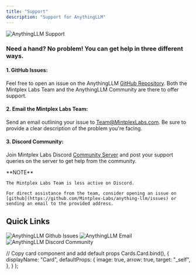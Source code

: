```yaml
---
title: "Support"
description: "Support for AnythingLLM"
---
```



<Image
  src="/images/getting-started/support/header-image.png"
  height={1080}
  width={1920}
  quality={100}
  alt="AnythingLLM Support"
/>

### Need a hand? No problem! You can get help in three different ways.

#### 1. GitHub Issues:

Feel free to open an issue on the AnythingLLM [GitHub Repository](https://github.com/Mintplex-Labs/anything-llm/issues). Both the Mintplex Labs Team and the AnythingLLM Community are there to offer support.

#### 2. Email the Mintplex Labs Team:

Send an email outlining your issue to Team@MintplexLabs.com. Be sure to provide a clear description of the problem you're facing.

#### 3. Discord Community:

Join Mintplex Labs Discord [Community Server](https://discord.gg/Dh4zSZCdsC) and post your support queries on the server to get help from the community.

<Callout type="warning" emoji="⚠️">
  **NOTE**

    The Mintplex Labs Team is less active on Discord.

    For direct assistance from the team, consider opening an issue on [github](https://github.com/Mintplex-Labs/anything-llm/issues) or sending an email to the provided address.

</Callout>

## Quick Links

<Cards>
  <Card title="Github Issues" href="https://github.com/Mintplex-Labs/anything-llm/issues"> 
    <Image
      src="/images/getting-started/support/github.png" 
      height={1080} 
      width={1920} 
      quality={100}
      alt="AnythingLLM Github Issues"
    />
  </Card>

<Card title="Email" href="mailto:team@mintplexlabs.com">
  <Image
    src="/images/getting-started/support/email.png"
    height={1080}
    width={1920}
    quality={100}
    alt="AnythingLLM Email"
  />
</Card>

  <Card title="Discord Community Invite" href="https://discord.gg/Dh4zSZCdsC"> 
    <Image
      src="/images/getting-started/support/discord.png" 
      height={1080} 
      width={1920}
      quality={100} 
      alt="AnythingLLM Discord Community"
    />
  </Card>
</Cards>

  // Copy card component and add default props
  Cards.Card.bind(),
  {
    displayName: "Card",
    defaultProps: {
      image: true,
      arrow: true,
      target: "_self",
    },
  }
);

<style global jsx>{`
  img {
    aspect-ratio: 16/9;
    object-fit: cover;
  }
`}</style>
